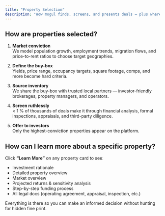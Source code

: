 ```yaml
---
title: "Property Selection"
description: "How mogul finds, screens, and presents deals — plus where to dig deeper."
---
```


## How are properties selected?

1. **Market conviction**  
   We model population growth, employment trends, migration flows, and price-to-rent ratios to choose target geographies.

2. **Define the buy-box**  
   Yields, price range, occupancy targets, square footage, comps, and more become hard criteria.

3. **Source inventory**  
   We share the buy-box with trusted local partners — investor-friendly brokerages, property managers, and operators.

4. **Screen ruthlessly**  
   < 1 % of thousands of deals make it through financial analysis, formal inspections, appraisals, and third-party diligence.

5. **Offer to investors**  
   Only the highest-conviction properties appear on the platform.

## How can I learn more about a specific property?

Click **“Learn More”** on any property card to see:

- Investment rationale  
- Detailed property overview  
- Market overview  
- Projected returns & sensitivity analysis  
- Step-by-step funding process  
- All legal docs (operating agreement, appraisal, inspection, etc.)

Everything is there so you can make an informed decision without hunting for hidden fine print.